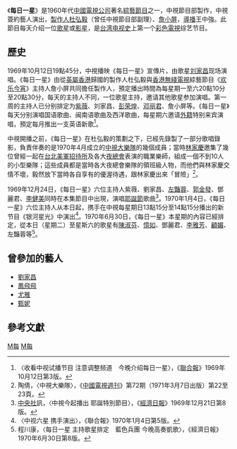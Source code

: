 {{Infobox television
| 名稱 = 每日一星
| 原名 = 
| 圖片 = 
| 圖說 = 
| 分類 = [[綜藝節目|綜藝節目]]
| 演出 = [[中國電視公司|中國電視公司]]簽約藝人
| 主持 = 不同歌星輪流主持
| 國家 = {{Flagicon|Taiwan}} [[臺灣|臺灣]]
| 語言 = [[現代標準漢語|現代標準漢語]]、[[閩南語|閩南語]]（視節目需求）
| 製作人 = 杜弘毅、詹小屏
| 每集長 = 每集約30分鐘，共1048集
| 製作公司 = 中國電視公司節目部
| 視頻制式 = [[NTSC制式|NTSC制式]]
| 頻道 = [[中視主頻|中視主頻]]
| 開始 = 1969年11月3日
| 結束 = 1978年6月3日
| 官方網站 = 
}}
{{NoteUTC+8}}
《'''每日一星'''》是1960年代[[中國電視公司|中國電視公司]]著名[[綜藝節目|綜藝節目]]之一，中視節目部製作，中視簽約藝人演出，[[製作人|製作人]][[杜弘毅|杜弘毅]]（曾任中視節目部副理）、[[詹小屏|詹小屏]]，[[導播|導播]]王中強。此節目每天介绍一位[[歌星|歌星]]或[[影星|影星]]，是[[台湾电视史|台湾电视史]]上第一个[[彩色電視|彩色電視]]综艺节目。

==歷史==
1969年10月12日19點45分，中視播映《每日一星》宣傳片，由歌星[[刘家昌|刘家昌]]现场演唱。《每日一星》由從[[英屬香港|英屬香港]]歸國的製作人杜弘毅與[[香港無綫電視|香港無綫電視]]綜藝節目《[[欢乐今宵|欢乐今宵]]》主持人詹小屏共同擔任製作人，預定播出時間為每星期一至六20點10分至20點30分，每天的主持人不同，一位歌星主持，邀请其他歌星参加演唱。第一周的主持人已分别排定为[[紫薇_(歌手)|紫薇]]、刘家昌、[[彭荣煌|彭荣煌]]、[[邓丽君|邓丽君]]、詹小屏等。《每日一星》每天分别演唱国语歌曲、闽南语歌曲及西洋歌曲，每星期六邀请[[外籍|外籍]]特别来宾演唱，預定每月推出一支英语新歌<ref>〈收看中视试播节目 注意调整频道　今晚介绍每日一星〉，《[[聯合報|聯合報]]》1969年10月12日第3版。</ref>。

中視開播之前，《每日一星》在杜弘毅的策劃之下，已經先錄製了一部分歌唱錄影，負責伴奏的是1970年4月成立的[[中視大樂隊|中視大樂隊]]的幾個成員；當時[[林家慶_(音樂人)|林家慶]]邀集了幾位曾經一起在[[台北美軍招待所|台北美軍招待所]]及各大[[夜總會|夜總會]]表演的職業樂師，組成一個不到10人的小型樂隊；這些成員都是當時各大夜總會樂隊的領班級人物，而他們與林家慶交情不壞，毅然放下當時各自享有的優渥待遇，跟林家慶出來「冒險」<ref>陶倩，〈中視大樂隊〉，《[[中國電視週刊|中國電視週刊]]》第72期（1971年3月7日出版）第22至23頁。</ref>。

1969年12月24日，《每日一星》六位主持人紫薇、劉家昌、[[左豔蓉|左豔蓉]]、[[郭金發|郭金發]]、鄧麗君、[[李健美|李健美]]同時在本集節目中出現，演唱[[耶誕節|耶誕節]]歌曲<ref>[[中央社|中央社]]訊，〈中視今起播出 耶誕特別節目〉，《[[經濟日報_(台灣)|經濟日報]]》1969年12月21日第8版。</ref>。1970年1月4日，《每日一星》六位主持人从本日起，携手在中視每星期日13點15分至14點15分播出的新节目《银河星光》中演出<ref>〈中视六星 携手演出〉，《聯合報》1970年1月4日第5版。</ref>。1970年6月30日，《每日一星》本星期的內容已經排定，從本日（星期二）至星斯六的歌星有[[陳淑芬|陳淑芬]]、[[憶如|憶如]]、鄧麗君、[[李雅芳|李雅芳]]、[[顧媚|顧媚]]、左豔蓉等<ref>程川康，〈每日一星 主持歌星排定　藍色兵團 今晚高奏凱歌〉，《經濟日報》1970年6月30日第8版。</ref>。

==曾參加的藝人==
*[[劉家昌|劉家昌]]
*[[鳳飛飛|鳳飛飛]]
*[[尤雅|尤雅]]
*[[甄妮|甄妮]]

==參考文獻==
{{reflist}}

[[Category:已停播的台灣綜藝節目|M每]]
[[Category:中視電視節目|M每]]